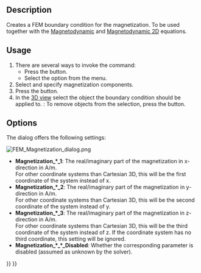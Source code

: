 <languages/>
<translate>

<!--T:1-->
{{Docnav
|[[FEM_ConstraintCurrentDensity|Constraint current density]]
|[[FEM_ElectricChargeDensity|Electric charge density]]
|[[FEM_Workbench|FEM]]
|IconL=FEM_ConstraintCurrentDensity.svg
|IconR=FEM_ConstraintElectricChargeDensity.svg
|IconC=Workbench_FEM.svg
}}

<!--T:2-->
{{GuiCommandContainer|
{{GuiCommand
|Name=FEM ConstraintMagnetization
|MenuLocation=Model → Electromagnetic boundary conditions → Magnetization boundary condition
|Workbenches=[[FEM_Workbench|FEM]]
|Version=0.21
|SeeAlso=[[FEM_EquationMagnetodynamic|Magnetodynamic equation]], [[FEM_EquationMagnetodynamic2D|Magnetodynamic 2D equation]]
}}
{{GuiCommandFemInfo
|Solvers=Elmer
}}
}}

==Description== <!--T:3-->

<!--T:4-->
Creates a FEM boundary condition for the magnetization. To be used together with the [[FEM_EquationMagnetodynamic|Magnetodynamic]] and [[FEM_EquationMagnetodynamic2D|Magnetodynamic 2D]] equations.

==Usage== <!--T:5-->

<!--T:6-->
# There are several ways to invoke the command:
#* Press the {{Button|[[Image:FEM_ConstraintMagnetization.svg|16px]] [[FEM_ConstraintMagnetization|Magnetization boundary condition]]}} button.
#* Select the {{MenuCommand|Model → Electromagnetic boundary conditions → [[Image:FEM_ConstraintMagnetization.svg|16px]] Magnetization boundary condition}} option from the menu.
# Select and specify magnetization components.
# Press the {{Button|Add}} button.
# In the [[3D_view|3D view]] select the object the boundary condition should be applied to. {{Version|1.1}}: To remove objects from the selection, press the {{Button|Remove}} button.

==Options== <!--T:7-->

<!--T:10-->
The dialog offers the following settings:

</translate>
[[Image:FEM_Magnetization_dialog.png]]
<translate>

<!--T:8-->
* '''Magnetization_*_1''': The real/imaginary part of the magnetization in x-direction in A/m.</br> For other coordinate systems than Cartesian 3D, this will be the first coordinate of the system instead of x.
* '''Magnetization_*_2''': The real/imaginary part of the magnetization in y-direction in A/m.</br> For other coordinate systems than Cartesian 3D, this will be the second coordinate of the system instead of y.
* '''Magnetization_*_3''': The real/imaginary part of the magnetization in z-direction in A/m.</br> For other coordinate systems than Cartesian 3D, this will be the third coordinate of the system instead of z. If the coordinate system has no third coordinate, this setting will be ignored.
* '''Magnetization_*_*_Disabled''': Whether the corresponding parameter is disabled (assumed as unknown by the solver). 


<!--T:9-->
{{Docnav
|[[FEM_ConstraintCurrentDensity|Constraint current density]]
|[[FEM_ElectricChargeDensity|Electric charge density]]
|[[FEM_Workbench|FEM]]
|IconL=FEM_ConstraintCurrentDensity.svg
|IconR=FEM_ConstraintElectricChargeDensity.svg
|IconC=Workbench_FEM.svg
}}

</translate>
{{FEM Tools navi{{#translation:}}}}
{{Userdocnavi{{#translation:}}}}